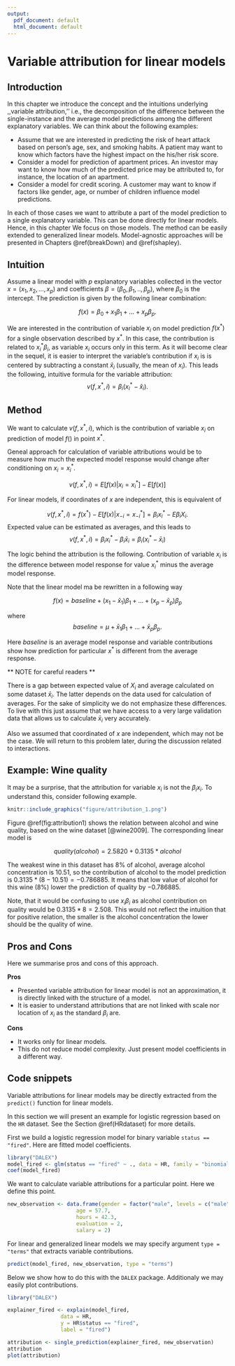 ```yaml
---
output:
  pdf_document: default
  html_document: default
---
```

# Variable attribution for linear models {#variableAttributionMethods}

## Introduction  

In this chapter we introduce the concept and the intuitions underlying ,,variable attribution,'' i.e., the decomposition of the difference between the single-instance and the average model predictions among the different explanatory variables. We can think about the following examples:

* Assume that we are interested in predicting the risk of heart attack based on person's age, sex, and smoking habits. A patient may want to know which factors have the highest impact on the his/her risk score.
* Consider a model for prediction of apartment prices. An investor may want to know how much of the predicted price may be attributed to, for instance, the location of an apartment.
* Consider a model for credit scoring. A customer may want to know if factors like gender, age, or number of children influence model predictions.

In each of those cases we want to attribute a part of the model prediction to a single explanatory variable. This can be done directly for linear models. Hence, in this chapter We focus on those models. The method can be easily extended to generalized linear models. Model-agnostic approaches will be presented in Chapters \@ref(breakDown) and \@ref(shapley).

## Intuition  

Assume a linear model with $p$ explanatory variables collected in the vector $x = (x_1, x_2, \ldots, x_p)$ and   coefficients $\beta = (\beta_0, \beta_1, .., \beta_p)$, where $\beta_0$ is the intercept. The prediction is given by the following linear combination:  

$$
f(x) = \beta_0 + x_1 \beta_1 + \ldots + x_p \beta_p.
$$

We are interested in the contribution of variable $x_i$ on model prediction $f(x^*)$ for a single observation described by $x^*$. In this case, the contribution is related to $x^*_i\beta_i$, as variable $x_i$ occurs only in this term. As it will become clear in the sequel, it is easier to interpret the variable's contribution if $x_i$ is is centered by subtracting a constant $\hat x_i$ (usually, the mean of $x_i$). This leads the following, intuitive formula for the variable attribution:
$$
v(f, x^*, i) = \beta_i (x_i^* - \hat x_i).
$$

## Method

We want to calculate $v(f, x^*, i)$, which is the contribution of variable $x_i$ on prediction of model $f()$ in point $x^*$. 

Geneal approach for calculation of variable attributions would be to measure how much the expected model response would change after conditioning on $x_i = x_i^*$.

$$
v(f, x^*, i) = E[f(x) | x_i = x_i^*] - E[f(x)]
$$

For linear models, if coordinates of $x$ are independent, this is equivalent of

$$
v(f, x^*, i) = f(x^*) - E[f(x)|x_{-i} = x^*_{-i}] = \beta_i x^*_i  - E \beta_i X_i.
$$
Expected value can be estimated as averages, and this leads to  
$$
v(f, x^*, i) = \beta_i x^*_i - \beta_i \bar x_i = \beta_i (x^*_i - \bar x_i)
$$

The logic behind the attribution is the following. 
Contribution of variable $x_i$ is the difference between model response for value $x_i^*$ minus the average model response.

Note that the linear model ma be rewritten in a following way

$$
f(x) = baseline + (x_1 - \bar x_1) \beta_1 + ... + (x_p - \bar x_p) \beta_p
$$

where
$$
baseline = \mu + \bar x_1 \beta_1 + ... + \bar x_p \beta_p.
$$

Here $baseline$ is an average model response and variable contributions show how prediction for particular $x^*$ is different from the average response. 

** NOTE for careful readers **

There is a gap between expected value of $X_i$ and average calculated on some dataset $\bar x_i$. The latter depends on the data used for calculation of averages. For the sake of simplicity we do not emphasize these differences. To live with this just assume that we have access to a very large validation data that allows us to calculate $\bar x_i$ very accurately.

Also we assumed that coordinated of $x$ are independent, which may not be the case. We will return to this problem later, during the discussion related to interactions.

## Example: Wine quality

It may be a surprise, that the attribution for variable $x_i$ is not the $\beta_i x_i$. To understand this, consider following example. 

```r
knitr::include_graphics("figure/attribution_1.png")
```


Figure \@ref(fig:attribution1) shows the relation between alcohol and wine quality, based on the wine dataset [@wine2009]. The corresponding linear model is

$$
quality(alcohol) = 2.5820 + 0.3135 * alcohol
$$

The weakest wine in this dataset has 8\% of alcohol, average alcohol concentration is 10.51, so the contribution of alcohol to the model prediction is $0.3135  *(8-10.51) = -0.786885$. It means that low value of alcohol for this wine (8\%) lower the prediction of quality by $-0.786885$.

Note, that it would be confusing to use $x_i\beta_i$ as alcohol contribution on quality would be $0.3135*8 = 2.508$. This would not reflect the intuition that for positive relation, the smaller is the alcohol concentration the lower should be the quality of wine.


## Pros and Cons

Here we summarise pros and cons of this approach.

**Pros**

- Presented variable attribution for linear model is not an approximation, it is directly linked with the structure of a model.
- It is easier to understand attributions that are not linked with scale nor location of $x_i$ as the standard $\beta_i$ are.

**Cons**

- It works only for linear models. 
- This do not reduce model complexity. Just present model coefficients in a different way.


## Code snippets

Variable attributions for linear models may be directly extracted from the `predict()` function for linear models. 

In this section we will present an example for logistic regression based on the `HR` dataset. See the Section \@ref(HRdataset) for more details.

First we build a logistic regression model for binary variable `status == "fired"`. Here are fitted model coefficients.

```r
library("DALEX")
model_fired <- glm(status == "fired" ~ ., data = HR, family = "binomial")
coef(model_fired)
```

We want to calculate variable attributions for a particular point. Here we define this point.

```r
new_observation <- data.frame(gender = factor("male", levels = c("male", "female")),
                      age = 57.7,
                      hours = 42.3,
                      evaluation = 2,
                      salary = 2)
```

For linear and generalized linear models we may specify argument `type = "terms"` that extracts variable contributions.

```r
predict(model_fired, new_observation, type = "terms")
```

Below we show how to do this with the `DALEX` package. Additionaly we may easily plot contributions.

```r
library("DALEX")

explainer_fired <- explain(model_fired,
                 data = HR,
                 y = HR$status == "fired",
                 label = "fired")

attribution <- single_prediction(explainer_fired, new_observation)
attribution
plot(attribution)
```

